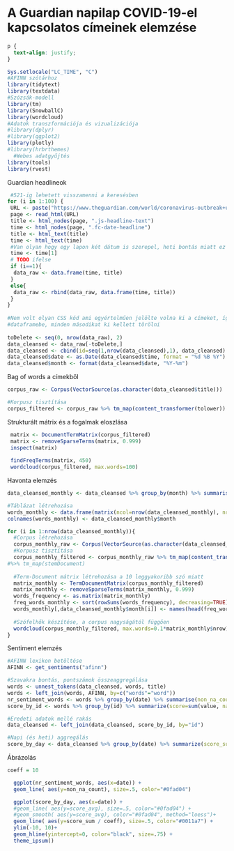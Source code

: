 # A Guardian napilap COVID-19-el kapcsolatos címeinek elemzése {#Chapter-3}

```{css setup_css, echo=FALSE}
p {
  text-align: justify;
}
```


```{r include=FALSE}
Sys.setlocale("LC_TIME", "C")
#AFINN szótárhoz
library(tidytext)
library(textdata)
#Szózsák-modell
library(tm)
library(SnowballC)
library(wordcloud)
#Adatok transzformációja és vizualizációja
#library(dplyr)
#library(ggplot2)
library(plotly)
#library(hrbrthemes)
  #Webes adatgyűjtés
library(tools)
library(rvest)
```

Guardian headlineok

```{r get_headlines}

 #521-ig lehetett visszamenni a keresésben
for (i in 1:100) {
 URL <- paste("https://www.theguardian.com/world/coronavirus-outbreak+uk/uk?page=", i, sep = "")
 page <- read_html(URL)
 title <- html_nodes(page, ".js-headline-text")
 time <- html_nodes(page, ".fc-date-headline")
 title <- html_text(title)
 time <- html_text(time)
 #Van olyan hogy egy lapon két dátum is szerepel, heti bontás miatt ez nem probléma
 time <- time[1]
 # TODO ifelse
 if (i==1){
  data_raw <- data.frame(time, title) 
 }
 else{
  data_raw <- rbind(data_raw, data.frame(time, title))  
 }
}
 
#Nem volt olyan CSS kód ami egyértelműen jelölte volna ki a címeket, így duplikálva kerültek be a
#dataframebe, minden másodikat ki kellett törölni
 
toDelete <- seq(0, nrow(data_raw), 2)
data_cleansed <- data_raw[-toDelete,]
data_cleansed <- cbind(id=seq(1,nrow(data_cleansed),1), data_cleansed)
data_cleansed$date <- as.Date(data_cleansed$time, format = "%d %B %Y")
data_cleansed$month <- format(data_cleansed$date, "%Y-%m")
```

Bag of words a címekből
```{r create_bagofwords}
corpus_raw <- Corpus(VectorSource(as.character(data_cleansed$title)))

#Korpusz tisztítása
corpus_filtered <- corpus_raw %>% tm_map(content_transformer(tolower)) %>% tm_map(stripWhitespace) %>%  tm_map(removeNumbers) %>% tm_map(removePunctuation, ucp=TRUE) %>% tm_map(removeWords, c(stopwords("english"), "also", "one"))
```

Strukturált mátrix és a fogalmak eloszlása
```{r basic_matrices}
 matrix <- DocumentTermMatrix(corpus_filtered)
 matrix <- removeSparseTerms(matrix, 0.999)
 inspect(matrix)
 
 findFreqTerms(matrix, 450)
 wordcloud(corpus_filtered, max.words=100)
```

Havonta elemzés
```{r monthly_analysis_and_wordclouds}
data_cleansed_monthly <- data_cleansed %>% group_by(month) %>% summarise(monthly_text = paste(title, collapse = " "))

#Táblázat létrehozása
words_monthly <- data.frame(matrix(ncol=nrow(data_cleansed_monthly), nrow=15))
colnames(words_monthly) <- data_cleansed_monthly$month

for (i in 1:nrow(data_cleansed_monthly)){
  #Corpus létrehozása
  corpus_monthly_raw <- Corpus(VectorSource(as.character(data_cleansed_monthly$monthly_text[i])))
  #Korpusz tisztítása
  corpus_monthly_filtered <- corpus_monthly_raw %>% tm_map(content_transformer(tolower)) %>% tm_map(removePunctuation, ucp=TRUE) %>% tm_map(removeNumbers)  %>% tm_map(removeWords, c(stopwords("english"), "also", "one"))
#%>% tm_map(stemDocument)
  
  #Term-Document mátrix létrehozása a 10 leggyakoribb szó miatt
  matrix_monthly <- TermDocumentMatrix(corpus_monthly_filtered)
  matrix_monthly <- removeSparseTerms(matrix_monthly, 0.999)
  words_frequency <- as.matrix(matrix_monthly)
  freq_words_monthly <- sort(rowSums(words_frequency), decreasing=TRUE)
  words_monthly[,data_cleansed_monthly$month[i]] <- names(head(freq_words_monthly, 15))
  
  #Szófelhők készítése, a corpus nagyságától függően
  wordcloud(corpus_monthly_filtered, max.words=0.1*matrix_monthly$nrow)
}
```


Sentiment elemzés
```{r sentiment_analysis}


#AFINN lexikon betöltése
AFINN <- get_sentiments("afinn")

#Szavakra bontás, pontszámok összeaggregálása
words <- unnest_tokens(data_cleansed, words, title)
words <- left_join(words, AFINN, by=c("words"="word"))
nr_sentiment_words <- words %>% group_by(date) %>% summarise(non_na_count = sum(!is.na(value)))
score_by_id <- words %>% group_by(id) %>% summarize(score=sum(value, na.rm=TRUE))

#Eredeti adatok mellé rakás
data_cleansed <- left_join(data_cleansed, score_by_id, by="id")

#Napi (és heti) aggregálás
score_by_day <- data_cleansed %>% group_by(date) %>% summarize(score_sum=sum(score, na.rm=TRUE), score_avg=mean(score, na.rm=TRUE))

```
Ábrázolás
```{r plotting_sentiments}
coeff = 10

  ggplot(nr_sentiment_words, aes(x=date)) +
  geom_line( aes(y=non_na_count), size=.5, color="#0fad04")

  ggplot(score_by_day, aes(x=date)) +
  #geom_line( aes(y=score_avg), size=.5, color="#0fad04") + 
  #geom_smooth( aes(y=score_avg), color="#0fad04", method="loess")+
  geom_line( aes(y=score_sum / coeff), size=.5, color="#0011a7") +
  ylim(-10, 10)+
  geom_hline(yintercept=0, color="black", size=.75) +
  theme_ipsum()
```

